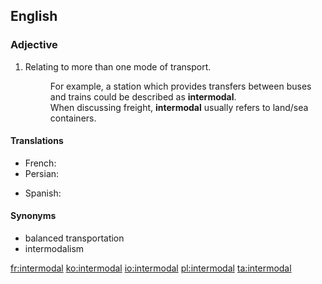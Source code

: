 ==English==
{{wikipedia}}

===Adjective===
{{en-adj}}

# Relating to more than one mode of transport.
#: For example, a station which provides transfers between buses and trains could be described as '''intermodal'''.
#: When discussing freight, '''intermodal''' usually refers to land/sea containers.

====Translations====
{{trans-top|Relating to more than one mode of transport}}
* French: {{t|fr|intermodalité|f}}
* Persian: {{t+|fa|ایستگاه‌های چندگانه}}
{{trans-mid}}
* Spanish: {{t|es|intermodal}}
{{trans-bottom}}

====Synonyms====
* balanced transportation
* intermodalism

[[fr:intermodal]]
[[ko:intermodal]]
[[io:intermodal]]
[[pl:intermodal]]
[[ta:intermodal]]